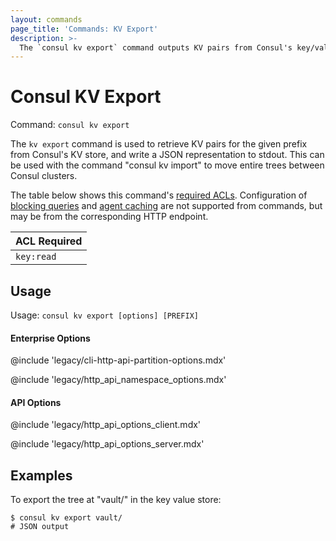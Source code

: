 ```yaml
---
layout: commands
page_title: 'Commands: KV Export'
description: >-
  The `consul kv export` command outputs KV pairs from Consul's key/value store in JSON to move trees between Consul clusters.
---
```


# Consul KV Export

Command: `consul kv export`

The `kv export` command is used to retrieve KV pairs for the given
prefix from Consul's KV store, and write a JSON representation to
stdout. This can be used with the command "consul kv import" to move entire
trees between Consul clusters.

The table below shows this command's [required ACLs](/consul/api-docs/api-structure#authentication). Configuration of
[blocking queries](/consul/api-docs/features/blocking) and [agent caching](/consul/api-docs/features/caching)
are not supported from commands, but may be from the corresponding HTTP endpoint.

| ACL Required |
| ------------ |
| `key:read`   |

## Usage

Usage: `consul kv export [options] [PREFIX]`

#### Enterprise Options

@include 'legacy/cli-http-api-partition-options.mdx'

@include 'legacy/http_api_namespace_options.mdx'

#### API Options

@include 'legacy/http_api_options_client.mdx'

@include 'legacy/http_api_options_server.mdx'

## Examples

To export the tree at "vault/" in the key value store:

```shell-session
$ consul kv export vault/
# JSON output
```
